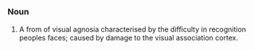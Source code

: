 =={{En}}==
===Noun===
#  A from of visual agnosia characterised by the difficulty in recognition peoples faces; caused by damage to the visual association cortex.